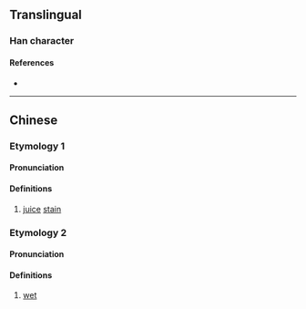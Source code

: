 {{character info}}
==Translingual==

===Han character===
{{Han char|rn=85|rad=水|as=14|sn=17|four=37148|canj=ESMJ|ids=⿰氵翠}}

====References====
* {{Han ref|kx=0656.090|dkj=18505|dj=1066.130|hdz=31774.110|uh=6FE2|ud=28642|bh=ED5A|bd=60762}}

----

==Chinese==
{{zh-forms}}

===Etymology 1===
====Pronunciation====
{{zh-pron
|m=zuǐ
|c=zeoi2
|mc=y
|oc=y
|ma=
|cat=n
}}

====Definitions====
{{zh-hanzi}}

# [[juice]] [[stain]]

===Etymology 2===
====Pronunciation====
{{zh-pron
|m=cuì
|c=
|ma=
|cat=a
}}

====Definitions====
{{zh-hanzi}}

# [[wet]]